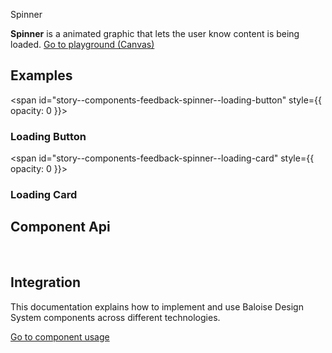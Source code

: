 
<bal-doc-banner id="story--components-feedback-spinner--basic">Spinner</bal-doc-banner>

<bal-doc-lead>
  <b>Spinner</b> is a animated graphic that lets the user know content is being loaded.
</bal-doc-lead>

<Canvas withSource="open">
  <Story id="components-feedback-spinner--basic" />
</Canvas>

<bal-doc-app>
  <bal-button-group class="mb-large" position="center">
    <a class="button is-primary" href="?path=/story/components-feedback-spinner--basic">
      Go to playground (Canvas)
    </a>
    <bal-doc-code-sandbox
      framework="angular"
      template={Basic.parameters.docs.source.code}
      modules="spinner"
    ></bal-doc-code-sandbox>
    <bal-doc-code-sandbox
      framework="html"
      template={Basic.parameters.docs.source.code}
      modules="spinner"
    ></bal-doc-code-sandbox>
  </bal-button-group>
</bal-doc-app>

## Examples

<span id="story--components-feedback-spinner--loading-button" style={{ opacity: 0 }}></span>

### Loading Button

<Canvas>
  <Story id="components-feedback-spinner--loading-button" />
</Canvas>

<span id="story--components-feedback-spinner--loading-card" style={{ opacity: 0 }}></span>

### Loading Card

<Canvas>
  <Story id="components-feedback-spinner--loading-card" />
</Canvas>

## Component Api

<Description markdown={readme} />

<br />

## Integration

This documentation explains how to implement and use Baloise Design System components across different technologies.

<a class="button is-primary" href="?path=/docs/development-components--page">
  Go to component usage
</a>


<Description markdown={testing} />

<bal-doc-github link="/components/bal-spinner/stories/bal-spinner.docs.mdx"></bal-doc-github>
